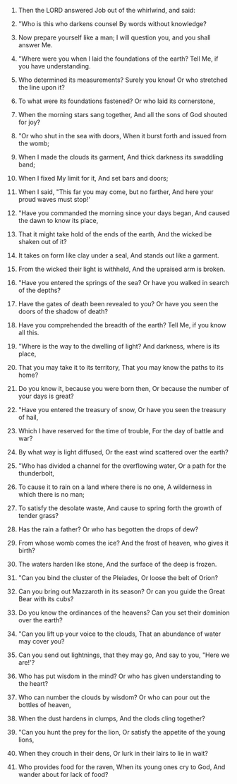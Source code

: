 
1. Then the LORD answered Job out of the whirlwind, and said:

2. "Who is this who darkens counsel By words without knowledge?

3. Now prepare yourself like a man; I will question you, and you shall answer Me.

4. "Where were you when I laid the foundations of the earth? Tell Me, if you have understanding.

5. Who determined its measurements? Surely you know! Or who stretched the line upon it?

6. To what were its foundations fastened? Or who laid its cornerstone,

7. When the morning stars sang together, And all the sons of God shouted for joy?

8. "Or who shut in the sea with doors, When it burst forth and issued from the womb;

9. When I made the clouds its garment, And thick darkness its swaddling band;

10. When I fixed My limit for it, And set bars and doors;

11. When I said, "This far you may come, but no farther, And here your proud waves must stop!'

12. "Have you commanded the morning since your days began, And caused the dawn to know its place,

13. That it might take hold of the ends of the earth, And the wicked be shaken out of it?

14. It takes on form like clay under a seal, And stands out like a garment.

15. From the wicked their light is withheld, And the upraised arm is broken.

16. "Have you entered the springs of the sea? Or have you walked in search of the depths?

17. Have the gates of death been revealed to you? Or have you seen the doors of the shadow of death?

18. Have you comprehended the breadth of the earth? Tell Me, if you know all this.

19. "Where is the way to the dwelling of light? And darkness, where is its place,

20. That you may take it to its territory, That you may know the paths to its home?

21. Do you know it, because you were born then, Or because the number of your days is great?

22. "Have you entered the treasury of snow, Or have you seen the treasury of hail,

23. Which I have reserved for the time of trouble, For the day of battle and war?

24. By what way is light diffused, Or the east wind scattered over the earth?

25. "Who has divided a channel for the overflowing water, Or a path for the thunderbolt,

26. To cause it to rain on a land where there is no one, A wilderness in which there is no man;

27. To satisfy the desolate waste, And cause to spring forth the growth of tender grass?

28. Has the rain a father? Or who has begotten the drops of dew?

29. From whose womb comes the ice? And the frost of heaven, who gives it birth?

30. The waters harden like stone, And the surface of the deep is frozen.

31. "Can you bind the cluster of the Pleiades, Or loose the belt of Orion?

32. Can you bring out Mazzaroth in its season? Or can you guide the Great Bear with its cubs?

33. Do you know the ordinances of the heavens? Can you set their dominion over the earth?

34. "Can you lift up your voice to the clouds, That an abundance of water may cover you?

35. Can you send out lightnings, that they may go, And say to you, "Here we are!'?

36. Who has put wisdom in the mind? Or who has given understanding to the heart?

37. Who can number the clouds by wisdom? Or who can pour out the bottles of heaven,

38. When the dust hardens in clumps, And the clods cling together?

39. "Can you hunt the prey for the lion, Or satisfy the appetite of the young lions,

40. When they crouch in their dens, Or lurk in their lairs to lie in wait?

41. Who provides food for the raven, When its young ones cry to God, And wander about for lack of food?


